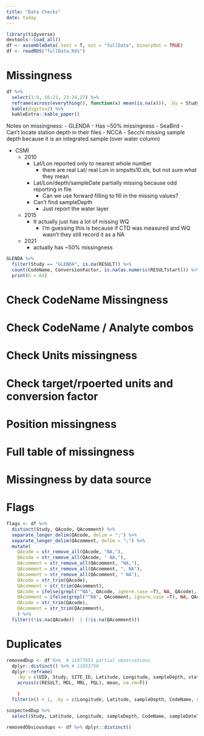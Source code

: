 ```yaml
---
title: "Data Checks"
date: today
---
```


```r
library(tidyverse)
devtools::load_all()
df <- assembleData(.test = T, out = "fullData", binaryOut = TRUE)
df <- readRDS("fullData.Rds")
```

# Missingness
```r


df %>%
  select(1:9, 16:21, 23:24,27) %>%
  reframe(across(everything(), function(x) mean(is.na(x))), .by = Study) %>%
  kable(digits=2) %>%
  kableExtra::kable_paper()
```

Notes on missingness:
- GLENDA
  - Has ~50% missingness
- SeaBird
  - Can't locate station depth in their files
- NCCA
  - Secchi missing sample depth because it is an integrated sample (over water column)

- CSMI
  - 2010
    - Lat/Lon reported only to nearest whole number 
      - there are real Lat/ real Lon in smpstts10.xls, but not sure what they mean
    - Lat/Lon/depth/sampleDate partially missing because odd reporting in file
      - Can we use forward filling to fill in the missing values?
    - Can't find sampleDepth
      - Just report the water layer

  - 2015 
    - It actually just has a lot of missing WQ 
      - I'm guessing this is because if CTD was measured and WQ wasn't they still record it as a NA
  - 2021
    - actually has ~50% missingness


```r
GLENDA %>%
  filter(Study == "GLENDA", is.na(RESULT)) %>%
  count(CodeName, ConversionFactor, is.na(as.numeric(RESULTstart))) %>%
  print(n = 64)
```

# Check CodeName Missingness

# Check CodeName / Analyte combos


# Check Units missingness


# Check target/rpoerted units and conversion factor


# Position missingness


# Full table of missingness

# Missingness by data source

# Flags
```r
flags <- df %>%
  distinct(Study, QAcode, QAcomment) %>%
  separate_longer_delim(QAcode, delim = ";") %>%
  separate_longer_delim(QAcomment, delim = ";") %>%
  mutate(
    QAcode = str_remove_all(QAcode, "NA,"),
    QAcode = str_remove_all(QAcode, " NA,"),
    QAcomment = str_remove_all(QAcomment, "NA,"),
    QAcomment = str_remove_all(QAcomment, ", NA"),
    QAcomment = str_remove_all(QAcomment, " NA"),
    QAcode = str_trim(QAcode),
    QAcomment = str_trim(QAcomment),
    QAcode = ifelse(grepl("^NA", QAcode, ignore.case =T), NA, QAcode),
    QAcomment = ifelse(grepl("^NA", QAcomment, ignore.case =T), NA, QAcomment),
    QAcode = str_trim(QAcode),
    QAcomment = str_trim(QAcomment),
    ) %>%
  filter((!is.na(QAcode))  | (!is.na(QAcomment)))
```


# Duplicates
```r

removedDup <- df %>%  # 11877651 partial observations
  dplyr::distinct() %>% # 11853750 
  dplyr::reframe(
    .by = c(UID, Study, SITE_ID, Latitude, Longitude, sampleDepth, stationDepth, sampleDateTime, CodeName, LongName, TargetUnits),
    across(c(RESULT, MDL, MRL, PQL), mean, na.rm=T))

    )
  filter(n() > 1, .by = c(Longitude, Latitude, sampleDepth, CodeName, sampleDateTime)) # 6683746

suspectedDup %>%
  select(Study, Latitude, Longitude, sampleDepth, CodeName, sampleDateTime, RESULT)

removedObviousdups <- df %>% dplyr::distinct()

```
